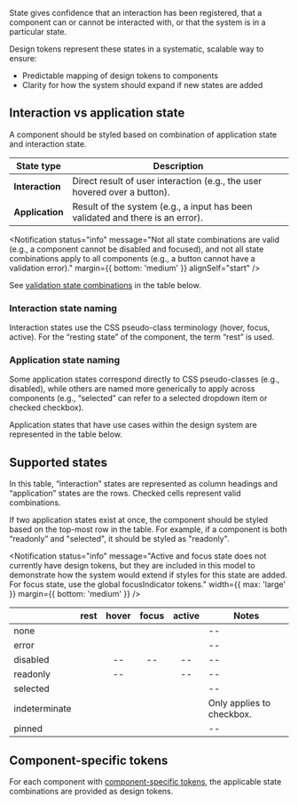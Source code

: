 
<Example>
  <ComponentStates />
</Example>

State gives confidence that an interaction has been registered, that a component can or cannot be interacted with, or that the system is in a particular state.

Design tokens represent these states in a systematic, scalable way to ensure:

- Predictable mapping of design tokens to components
- Clarity for how the system should expand if new states are added

## Interaction vs application state

A component should be styled based on combination of application state and interaction state.

| State type      | Description                                                                    |
| --------------- | ------------------------------------------------------------------------------ |
| **Interaction** | Direct result of user interaction (e.g., the user hovered over a button).      |
| **Application** | Result of the system (e.g., a input has been validated and there is an error). |

<Notification
  status="info"
  message="Not all state combinations are valid (e.g., a component cannot be disabled and focused), and not all state combinations apply to all components (e.g., a button cannot have a validation error)."
  margin={{ bottom: 'medium' }}
  alignSelf="start"
/>

See [validation state combinations](#supported-states) in the table below.

### Interaction state naming

Interaction states use the CSS pseudo-class terminology (hover, focus, active). For the “resting state” of the component, the term “rest” is used.

### Application state naming

Some application states correspond directly to CSS pseudo-classes (e.g., disabled), while others are named more generically to apply across components (e.g., “selected” can refer to a selected dropdown item or checked checkbox).

Application states that have use cases within the design system are represented in the table below.

## Supported states

In this table, “interaction” states are represented as column headings and “application” states are the rows. Checked cells represent valid combinations.

If two application states exist at once, the component should be styled based on the top-most row in the table. For example, if a component is both “readonly” and "selected", it should be styled as "readonly".

<Notification
  status="info"
  message="Active and focus state does not currently have design tokens, but they are included in this model to demonstrate how the system would extend if styles for this state are added. For focus state, use the global focusIndicator tokens."
  width={{ max: 'large' }}
  margin={{ bottom: 'medium' }}
/>

|               |                  rest                   |                  hover                  |                  focus                  |                 active                  | Notes                     |
| ------------- | :-------------------------------------: | :-------------------------------------: | :-------------------------------------: | :-------------------------------------: | ------------------------- |
| none          | <span><Checkmark size="small" /></span> | <span><Checkmark size="small" /></span> | <span><Checkmark size="small" /></span> | <span><Checkmark size="small" /></span> | --                        |
| error         | <span><Checkmark size="small" /></span> | <span><Checkmark size="small" /></span> | <span><Checkmark size="small" /></span> | <span><Checkmark size="small" /></span> | --                        |
| disabled      | <span><Checkmark size="small" /></span> |                   --                    |                   --                    |                   --                    | --                        |
| readonly      | <span><Checkmark size="small" /></span> |                   --                    | <span><Checkmark size="small" /></span> |                   --                    | --                        |
| selected      | <span><Checkmark size="small" /></span> | <span><Checkmark size="small" /></span> | <span><Checkmark size="small" /></span> | <span><Checkmark size="small" /></span> | --                        |
| indeterminate | <span><Checkmark size="small" /></span> | <span><Checkmark size="small" /></span> | <span><Checkmark size="small" /></span> | <span><Checkmark size="small" /></span> | Only applies to checkbox. |
| pinned        | <span><Checkmark size="small" /></span> | <span><Checkmark size="small" /></span> | <span><Checkmark size="small" /></span> | <span><Checkmark size="small" /></span> | --                        |

## Component-specific tokens

For each component with [component-specific tokens](/design-tokens/how-to-read-design-tokens#component), the applicable state combinations are provided as design tokens.
